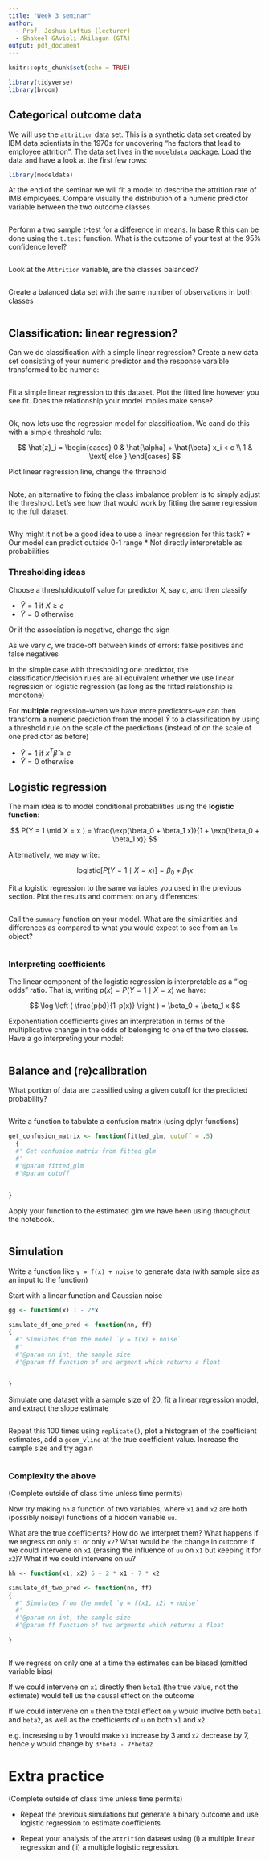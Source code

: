 ```yaml
---
title: "Week 3 seminar"
author:
  - Prof. Joshua Loftus (lecturer)
  - Shakeel GAvioli-Akilagun (GTA)
output: pdf_document
---
```


```r
knitr::opts_chunk$set(echo = TRUE)
```

```r
library(tidyverse)
library(broom)
```

## Categorical outcome data

We will use the `attrition` data set. This is a synthetic data set created by IBM data scientists in the 1970s for uncovering "he factors that lead to employee attrition". The data set lives in the `modeldata` package. Load the data and have a look at the first few rows: 

```r
library(modeldata)
```

At the end of the seminar we will fit a model to describe the attrition rate of IMB employees. Compare visually the distribution of a numeric predictor variable between the two outcome classes

```r

```

Perform a two sample t-test for a difference in means. In base R this can be done using the `t.test` function. What is the outcome of your test at the 95% confidence level? 

```r

```

Look at the `Attrition` variable, are the classes balanced? 

```r

```

Create a balanced data set with the same number of observations in both classes

```r

```


## Classification: linear regression?

Can we do classification with a simple linear regression? Create a new data set consisting of your numeric predictor and the response varaible transformed to be numeric:


```r

```

Fit a simple linear regression to this dataset. Plot the fitted line however you see fit. Does the relationship your model implies make sense?

```r

```

Ok, now lets use the regression model for classification. We cand do this with a simple threshold rule: 

$$
\hat{z}_i = \begin{cases}
0 &  \hat{\alpha} + \hat{\beta} x_i < c \\ 
1 & \text{ else } 
\end{cases}
$$

Plot linear regression line, change the threshold

```r

```

Note, an alternative to fixing the class imbalance problem is to simply adjust the threshold. Let's see how that would work by fitting the same regression to the full dataset. 

```r

```

Why might it not be a good idea to use a linear regression for this task? 
  * Our model can predict outside 0-1 range
  * Not directly interpretable as probabilities

### Thresholding ideas

Choose a threshold/cutoff value for predictor $X$, say $c$, and then classify

- $\hat Y = 1$ if $X \geq c$
- $\hat Y = 0$ otherwise

Or if the association is negative, change the sign

As we vary $c$, we trade-off between kinds of errors: false positives and false negatives

In the simple case with thresholding one predictor, the classification/decision rules are all equivalent whether we use linear regression or logistic regression (as long as the fitted relationship is monotone)

For **multiple** regression--when we have more predictors--we can then transform a numeric prediction from the model $\hat Y$ to a classification by using a threshold rule on the scale of the predictions (instead of on the scale of one predictor as before)

- $\hat Y = 1$ if $x^T \hat \beta \geq c$
- $\hat Y = 0$ otherwise

## Logistic regression

The main idea is to model conditional probabilities using the **logistic function**: 

$$
P(Y = 1 \mid X = x ) = \frac{\exp(\beta_0 + \beta_1 x)}{1 + \exp(\beta_0 + \beta_1 x)}
$$

Alternatively, we may write:

$$
\text{logistic}[P(Y=1 \mid X = x )] = \beta_0 + \beta_1 x
$$

Fit a logistic regression to the same variables you used in the previous section. Plot the results and comment on any differences: 

```r

```

Call the `summary` function on your model. What are the similarities and differences as compared to what you would expect to see from an `lm` object? 

```r

```

### Interpreting coefficients

The linear component of the logistic regression is interpretable as a "log-odds" ratio. That is, writing $p(x) = P (Y = 1 \mid X = x)$ we have: 

$$
\log \left ( \frac{p(x)}{1-p(x)} \right ) = \beta_0 + \beta_1 x 
$$

Exponentiation coefficients gives an interpretation in terms of the multiplicative change in the odds of belonging to one of the two classes. Have a go interpreting your model:  

```r

```


## Balance and (re)calibration

What portion of data are classified using a given cutoff for the predicted probability?

```r

```

Write a function to tabulate a confusion matrix (using dplyr functions)

```r
get_confusion_matrix <- function(fitted_glm, cutoff = .5) 
  {
  #' Get confusion matrix from fitted glm
  #'
  #'@param fitted_glm
  #'@param cutoff 
  

}
```

Apply your function to the estimated glm we have been using throughout the notebook. 

```r

```


## Simulation

Write a function like `y = f(x) + noise` to generate data (with sample size as an input to the function)

Start with a linear function and Gaussian noise

```r
gg <- function(x) 1 - 2*x

simulate_df_one_pred <- function(nn, ff)
{
  #' Simulates from the model `y = f(x) + noise`
  #'
  #'@param nn int, the sample size
  #'@param ff function of one argment which returns a float
  

}
```

Simulate one dataset with a sample size of 20, fit a linear regression model, and extract the slope estimate

```r

```

Repeat this 100 times using `replicate()`, plot a histogram of the coefficient estimates, add a `geom_vline` at the true coefficient value. Increase the sample size and try again

```r

```


### Complexity the above

(Complete outside of class time unless time permits)

Now try making `hh` a function of two variables, where `x1` and `x2` are both (possibly noisey) functions of a hidden variable `uu`. 

What are the true coefficients? How do we interpret them? What happens if we regress on only `x1` or only `x2`? What would be the change in outcome if we could intervene on `x1` (erasing the influence of `uu` on `x1` but keeping it for `x2`)? What if we could intervene on `uu`?

```r

hh <- function(x1, x2) 5 + 2 * x1 - 7 * x2

simulate_df_two_pred <- function(nn, ff) 
{
  #' Simulates from the model `y = f(x1, x2) + noise`
  #'
  #'@param nn int, the sample size
  #'@param ff function of two argments which returns a float
  
}
```

```r

```


If we regress on only one at a time the estimates can be biased (omitted variable bias)

If we could intervene on `x1` directly then `beta1` (the true value, not the estimate) would tell us the causal effect on the outcome

If we could intervene on `u` then the total effect on `y` would involve both `beta1` and `beta2`, as well as the coefficients of `u` on both `x1` and `x2`

e.g. increasing `u` by 1 would make `x1` increase by 3 and `x2` decrease by 7, hence `y` would change by `3*beta - 7*beta2`

# Extra practice

(Complete outside of class time unless time permits)

* Repeat the previous simulations but generate a binary outcome and use logistic regression to estimate coefficients

* Repeat your analysis of the `attrition` dataset using (i) a multiple linear regression and (ii) a multiple logistic regression. 

